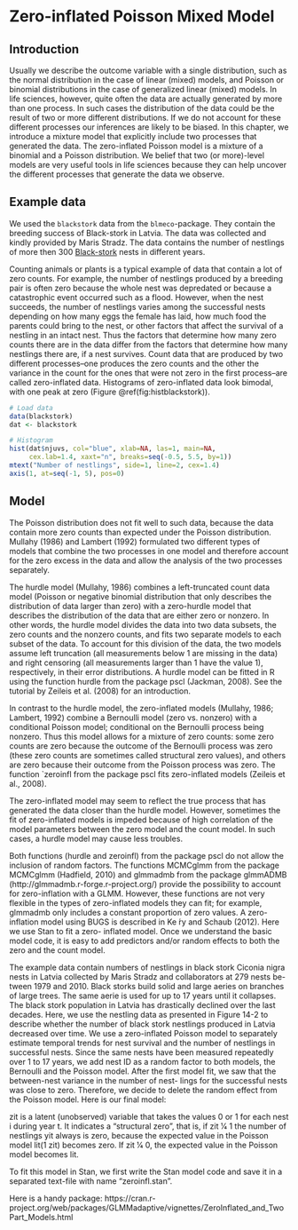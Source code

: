 # Zero-inflated Poisson Mixed Model {#zeroinflated-poisson-lmm}

## Introduction
Usually we describe the outcome variable with a single distribution, such as the normal distribution in the case of linear (mixed) models, and Poisson or binomial distributions in the case of generalized linear (mixed) models. In life sciences, however, quite often the data are actually generated by more than one process. In such cases the distribution of the data could be the result of two or more different distributions. If we do not account for these different processes our inferences are likely to be biased. In this chapter, we introduce a mixture model that explicitly include two processes that generated the data. The zero-inflated Poisson model is a mixture of a binomial and a Poisson distribution. We belief that two (or more)-level models are very useful tools in life sciences because they can help uncover the different processes that generate the data we observe.

## Example data
We used the `blackstork` data from the `blmeco`-package. They contain the breeding success of Black-stork in Latvia. The data was collected and kindly provided by Maris Stradz. The data contains the number of nestlings of more then 300 [Black-stork](https://en.wikipedia.org/wiki/Black_stork) nests in different years.

Counting animals or plants is a typical example of data that contain a lot of zero counts. For example, the number of nestlings produced by a breeding pair is often zero because the whole nest was depredated or because a catastrophic event occurred such as a flood. However, when the nest succeeds, the number of nestlings varies among the successful nests depending on how many eggs the female has laid, how much food the parents could bring to the nest, or other factors that affect the survival of a nestling in an intact nest. Thus the factors that determine how many zero counts there are in the data differ from the factors that determine how many nestlings there are, if a nest survives. Count data that are produced by two different processes--one produces the zero counts and the other the variance in the count for the ones that were not zero in the first process--are called zero-inflated data. Histograms of zero-inflated data look bimodal, with one peak at zero (Figure \@ref(fig:histblackstork)).


```r
# Load data
data(blackstork)
dat <- blackstork

# Histogram
hist(dat$njuvs, col="blue", xlab=NA, las=1, main=NA, 
     cex.lab=1.4, xaxt="n", breaks=seq(-0.5, 5.5, by=1))
mtext("Number of nestlings", side=1, line=2, cex=1.4)
axis(1, at=seq(-1, 5), pos=0)
```

## Model
The Poisson distribution does not fit well to such data, because the data contain more zero counts than expected under the Poisson distribution. Mullahy (1986) and Lambert (1992) formulated two different types of models that combine the two processes in one model and therefore account for the zero excess in the data and allow the analysis of the two processes separately.

The hurdle model (Mullahy, 1986) combines a left-truncated count data model (Poisson or negative binomial distribution that only describes the distribution of data larger than zero) with a zero-hurdle model that describes the distribution of the data that are either zero or nonzero. In other words, the hurdle model divides the data into two data subsets, the zero counts and the nonzero counts, and fits two separate models to each subset of the data. To account for this division of the data, the two models assume left truncation (all measurements below 1 are missing in the data) and right censoring (all measurements larger than 1 have the value 1), respectively, in their error distributions. A hurdle model can be fitted in R using the function hurdle from the package pscl (Jackman, 2008). See the tutorial by Zeileis et al. (2008) for an introduction.

In contrast to the hurdle model, the zero-inflated models (Mullahy, 1986; Lambert, 1992) combine a Bernoulli model (zero vs. nonzero) with a conditional Poisson model; conditional on the Bernoulli process being nonzero. Thus this model allows for a mixture of zero counts: some zero counts are zero because the outcome of the Bernoulli process was zero (these zero counts are sometimes called structural zero values), and others are zero because their outcome from the Poisson process was zero. The function `zeroinfl from the package pscl fits zero-inflated models (Zeileis et al., 2008).

The zero-inflated model may seem to reflect the true process that has generated the data closer than the hurdle model. However, sometimes the fit of zero-inflated models is impeded because of high correlation of the model parameters between the zero model and the count model. In such cases, a hurdle model may cause less troubles.

Both functions (hurdle and zeroinfl) from the package pscl do not allow the inclusion of random factors. The functions MCMCglmm from the package MCMCglmm (Hadfield, 2010) and glmmadmb from the package glmmADMB (http://glmmadmb.r-forge.r-project.org/) provide the possibility to account for zero-inflation with a GLMM. However, these functions are not very flexible in the types of zero-inflated models they can fit; for example, glmmadmb only includes a constant proportion of zero values. A zero-inflation model using BUGS is described in Ke ́ry and Schaub (2012). Here we use Stan to fit a zero- inflated model. Once we understand the basic model code, it is easy to add predictors and/or random effects to both the zero and the count model.


The example data contain numbers of nestlings in black stork Ciconia nigra nests in Latvia collected by Maris Stradz and collaborators at 279 nests be- tween 1979 and 2010. Black storks build solid and large aeries on branches of large trees. The same aerie is used for up to 17 years until it collapses. The black stork population in Latvia has drastically declined over the last decades. Here, we use the nestling data as presented in Figure 14-2 to describe whether the number of black stork nestlings produced in Latvia decreased over time. We use a zero-inflated Poisson model to separately estimate temporal trends for nest survival and the number of nestlings in successful nests. Since the same nests have been measured repeatedly over 1 to 17 years, we add nest ID as a random factor to both models, the Bernoulli and the Poisson model. After the first model fit, we saw that the between-nest variance in the number of nest- lings for the successful nests was close to zero. Therefore, we decide to delete the random effect from the Poisson model. Here is our final model:

zit is a latent (unobserved) variable that takes the values 0 or 1 for each nest i during year t. It indicates a “structural zero”, that is, if zit 1⁄4 1 the number of nestlings yit always is zero, because the expected value in the Poisson model lit(1   zit) becomes zero. If zit 1⁄4 0, the expected value in the Poisson model becomes lit.

To fit this model in Stan, we first write the Stan model code and save it in a separated text-file with name “zeroinfl.stan”.


Here is a handy package:
https://cran.r-project.org/web/packages/GLMMadaptive/vignettes/ZeroInflated_and_TwoPart_Models.html